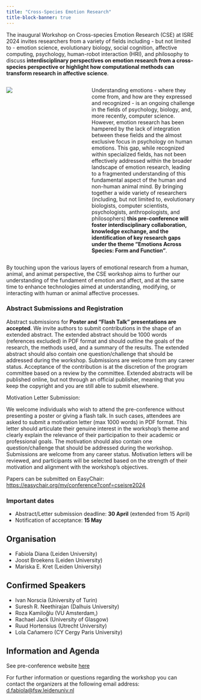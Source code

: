 ```yaml
---
title: "Cross-Species Emotion Research"
title-block-banner: true
---
```


The inaugural Workshop on Cross-species Emotion Research (CSE) at ISRE 2024 invites researchers from a variety of fields including - but not limited to - emotion science, evolutionary biology, social cognition, affective computing, psychology, human-robot interaction (HRI), and philosophy to discuss **interdisciplinary perspectives on emotion research from a cross-species perspective or highlight how computational methods can transform research in affective science**.

::: columns
::: {.column width="30%"}
![](../../images/cross_species_img.jpg)
:::

::: {.column width="10%"}
:::

::: {.column width="60%"}

Understanding emotions - where they come from, and how are they expressed and recognized - is an ongoing challenge in the fields of psychology, biology, and, more recently, computer science. However, emotion research has been hampered by the lack of integration between these fields and the almost exclusive focus in psychology on human emotions. This gap, while recognized within specialized fields, has not been effectively addressed within the broader landscape of emotion research, leading to a fragmented understanding of this fundamental aspect of the human and non-human animal mind. By bringing together a wide variety of researchers (including, but not limited to, evolutionary biologists, computer scientists, psychologists, anthropologists, and philosophers) **this pre-conference will foster interdisciplinary collaboration, knowledge exchange, and the identification of key research gaps under the theme “Emotions Across Species: Form and Function”**. 

:::
:::

By touching upon the various layers of emotional research from a human, animal, and animat perspective, the CSE workshop aims to further our understanding of the fundament of emotion and affect, and at the same time to enhance technologies aimed at understanding, modifying, or interacting with human or animal affective processes.

### Abstract Submissions and Registration

Abstract submissions for **Poster and “Flash Talk” presentations are accepted**. We invite authors to submit contributions in the shape of an extended abstract. The extended abstract should be 1000 words (references excluded) in PDF format and should outline the goals of the research, the methods used, and a summary of the results. The extended abstract should also contain one question/challenge that should be addressed during the workshop. Submissions are welcome from any career status. Acceptance of the contribution is at the discretion of the program committee based on a review by the committee. Extended abstracts will be published online, but not through an official publisher, meaning that you keep the copyright and you are still able to submit elsewhere.

Motivation Letter Submission:

We welcome individuals who wish to attend the pre-conference without presenting a poster or giving a flash talk. In such cases,  attendees are asked to submit a motivation letter (max 1000 words) in PDF format. This letter should articulate their genuine interest in the workshop's theme and clearly explain the relevance of their participation to their academic or professional goals. The motivation should also contain one question/challenge that should be addressed during the workshop. Submissions are welcome from any career status. Motivation letters will be reviewed, and participants will be selected based on the strength of their motivation and alignment with the workshop's objectives. 

Papers can be submitted on EasyChair: [https://easychair.org/my/conference?conf=cseisre2024](https://easychair.org/my/conference?conf=cseisre2024)

### Important dates

- Abstract/Letter submission deadline: **30 April** (extended from 15 April)
- Notification of acceptance: **15 May**

## Organisation

- Fabiola Diana (Leiden University)
- Joost Broekens (Leiden University)
- Mariska E. Kret (Leiden University)

## Confirmed Speakers

- Ivan Norscia (University of Turin)
- Suresh R. Neethirajan (Dalhuis University)
- Roza Kamiloğlu (VU Amsterdam,)
- Rachael Jack (University of Glasgow)
- Ruud Hortensius (Utrecht University)
- Lola Cañamero (CY Cergy Paris University)

## Information and Agenda

See pre-conference website [here](https://sites.google.com/view/cse-workshop-2024)

For further information or questions regarding the workshop you can contact the organizers at the following email address: [d.fabiola@fsw.leidenuniv.nl](mailto:d.fabiola@fsw.leidenuniv.nl) 